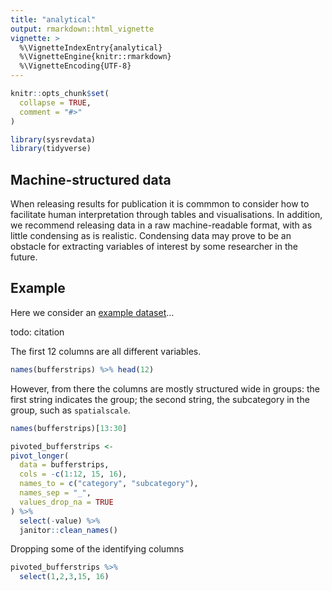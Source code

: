 ```yaml
---
title: "analytical"
output: rmarkdown::html_vignette
vignette: >
  %\VignetteIndexEntry{analytical}
  %\VignetteEngine{knitr::rmarkdown}
  %\VignetteEncoding{UTF-8}
---
```


```r
knitr::opts_chunk$set(
  collapse = TRUE,
  comment = "#>"
)
```

```r
library(sysrevdata)
library(tidyverse)
```

## Machine-structured data

When releasing results for publication it is commmon to consider how to facilitate human interpretation through tables and visualisations. In addition, we recommend releasing data in a raw machine-readable format, with as little condensing as is realistic. Condensing data may prove to be an obstacle for extracting variables of interest by some researcher in the future.  

## Example

Here we consider an [example dataset](https://softloud.github.io/sysrevdata/index.html)...

todo: citation

The first 12 columns are all different variables. 
```r
names(bufferstrips) %>% head(12)

```

However, from there the columns are mostly structured wide in groups: the first string indicates the group; the second string, the subcategory in the group, such as `spatialscale`.

```r
names(bufferstrips)[13:30]

```


```r

pivoted_bufferstrips <-
pivot_longer(
  data = bufferstrips,
  cols = -c(1:12, 15, 16),
  names_to = c("category", "subcategory"),
  names_sep = "_",
  values_drop_na = TRUE
) %>% 
  select(-value) %>% 
  janitor::clean_names()

```

Dropping some of the identifying columns

```r
pivoted_bufferstrips %>% 
  select(1,2,3,15, 16)

```

